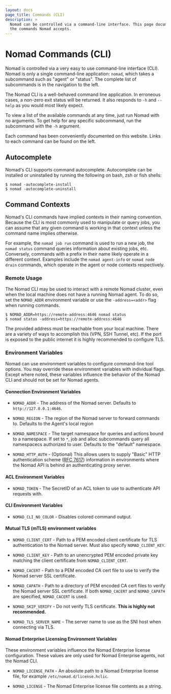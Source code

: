 ```yaml
---
layout: docs
page_title: Commands (CLI)
description: >
  Nomad can be controlled via a command-line interface. This page documents all
  the commands Nomad accepts.
---
```


# Nomad Commands (CLI)

Nomad is controlled via a very easy to use command-line interface (CLI).
Nomad is only a single command-line application: `nomad`, which
takes a subcommand such as "agent" or "status". The complete list of
subcommands is in the navigation to the left.

The Nomad CLI is a well-behaved command line application. In erroneous cases,
a non-zero exit status will be returned. It also responds to `-h` and `--help`
as you would most likely expect.

To view a list of the available commands at any time, just run Nomad
with no arguments. To get help for any specific subcommand, run the subcommand
with the `-h` argument.

Each command has been conveniently documented on this website. Links to each
command can be found on the left.

## Autocomplete

Nomad's CLI supports command autocomplete. Autocomplete can be installed or
uninstalled by running the following on bash, zsh or fish shells:

```shell-session
$ nomad -autocomplete-install
$ nomad -autocomplete-uninstall
```

## Command Contexts

Nomad's CLI commands have implied contexts in their naming convention. Because
the CLI is most commonly used to manipulate or query jobs, you can assume that
any given command is working in that context unless the command name implies
otherwise.

For example, the `nomad job run` command is used to run a new job, the `nomad status` command queries information about existing jobs, etc. Conversely,
commands with a prefix in their name likely operate in a different context.
Examples include the `nomad agent-info` or `nomad node drain` commands,
which operate in the agent or node contexts respectively.

### Remote Usage

The Nomad CLI may be used to interact with a remote Nomad cluster, even when the
local machine does not have a running Nomad agent. To do so, set the
`NOMAD_ADDR` environment variable or use the `-address=<addr>` flag when running
commands.

```shell-session
$ NOMAD_ADDR=https://remote-address:4646 nomad status
$ nomad status -address=https://remote-address:4646
```

The provided address must be reachable from your local machine. There are a
variety of ways to accomplish this (VPN, SSH Tunnel, etc). If the port is
exposed to the public internet it is highly recommended to configure TLS.

### Environment Variables

Nomad can use environment variables to configure command-line tool options. You
may override these environment variables with individual flags. Except where
noted, these variables influence the behavior of the Nomad CLI and should not be
set for Nomad agents.

#### Connection Environment Variables

- `NOMAD_ADDR` - The address of the Nomad server. Defaults to
  `http://127.0.0.1:4646`.

- `NOMAD_REGION` - The region of the Nomad server to forward commands to.
  Defaults to the Agent's local region

- `NOMAD_NAMESPACE` - The target namespace for queries and actions bound to a
  namespace. If set to `*`, job and alloc subcommands query all namespacecs
  authorized to user. Defaults to the "default" namespace.

- `NOMAD_HTTP_AUTH` - (Optional) This allows users to supply "Basic" HTTP
  authentication scheme ([RFC 7617](https://tools.ietf.org/html/rfc7617))
  information in environments where the Nomad API is behind an authenticating
  proxy server.

#### ACL Environment Variables

- `NOMAD_TOKEN` - The SecretID of an ACL token to use to authenticate API
  requests with.

#### CLI Environment Variables

- `NOMAD_CLI_NO_COLOR` - Disables colored command output.

#### Mutual TLS (mTLS) environment variables

- `NOMAD_CLIENT_CERT` - Path to a PEM encoded client certificate for TLS
  authentication to the Nomad server. Must also specify `NOMAD_CLIENT_KEY`.

- `NOMAD_CLIENT_KEY` - Path to an unencrypted PEM encoded private key matching
  the client certificate from `NOMAD_CLIENT_CERT`.

- `NOMAD_CACERT` - Path to a PEM encoded CA cert file to use to verify the
  Nomad server SSL certificate.

- `NOMAD_CAPATH` - Path to a directory of PEM encoded CA cert files to verify
  the Nomad server SSL certificate. If both `NOMAD_CACERT` and `NOMAD_CAPATH`
  are specified, `NOMAD_CACERT` is used.

- `NOMAD_SKIP_VERIFY` - Do not verify TLS certificate. **This is highly not
  recommended.**

- `NOMAD_TLS_SERVER_NAME` - The server name to use as the SNI host when
  connecting via TLS.

#### Nomad Enterprise Licensing Environment Variables

These environment variables influence the Nomad Enterprise license
configuration. These values are only used for Nomad Enterprise agents, not the
Nomad CLI.

- `NOMAD_LICENSE_PATH` - An absolute path to a Nomad Enterprise license file,
  for example `/etc/nomad.d/license.hclic`.

- `NOMAD_LICENSE` - The Nomad Enterprise license file contents as a string.
